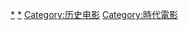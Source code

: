{{中國歷史劃分類導航|背景電影}}

[[Category:中國歷史背景作品|*]]
[[Category:中國背景電影|*]]
[[Category:历史电影|Category:历史电影]]
[[Category:時代電影|Category:時代電影]]